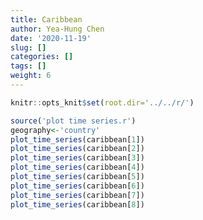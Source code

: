 ```yaml
---
title: Caribbean
author: Yea-Hung Chen
date: '2020-11-19'
slug: []
categories: []
tags: []
weight: 6
---
```


```r
knitr::opts_knit$set(root.dir='../../r/')
```

```r
source('plot time series.r')
geography<-'country'
plot_time_series(caribbean[1])  
plot_time_series(caribbean[2])   
plot_time_series(caribbean[3])   
plot_time_series(caribbean[4])   
plot_time_series(caribbean[5])   
plot_time_series(caribbean[6])
plot_time_series(caribbean[7])   
plot_time_series(caribbean[8])   
```